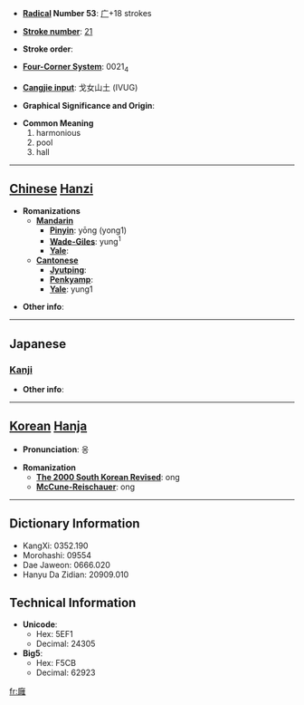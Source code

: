 * '''[[Wiktionary:Chinese radical index| Radical]] Number 53''': [[Wiktionary:Chinese radical index 广|广]]+18 strokes

* '''[[Wiktionary:Chinese total strokes index|Stroke number]]''': [[Wiktionary:Chinese total strokes index 21|21]]

* '''Stroke order''': 

* '''[[Wiktionary:Chinese four corner index|Four-Corner System]]''': 0021<sub>4</sub>

* '''[[Wiktionary:Chinese Cangjie index|Cangjie input]]''': 戈女山土 (IVUG)

* '''Graphical Significance and Origin''': 

* '''Common Meaning'''
*#harmonious
*# pool
*# hall


----

== [[Chinese]] [[Hanzi]] ==

* '''Romanizations'''
** '''[[Mandarin]]'''
*** '''[[Pinyin]]''': yōng (yong1)
*** '''[[Wade-Giles]]''': yung<sup>1</sup>
*** '''[[Yale]]''': 
** '''[[Cantonese]]'''
*** '''[[Jyutping]]''':
*** '''[[Penkyamp]]''': 
*** '''[[Yale]]''': yung1

* '''Other info''': 

----

==Japanese==
===[[Kanji]]===
{{kanji|on readings=[[よう]] (yō)
|kun readings=[[やわらぐ]] (yawaragu)
}}

* '''Other info''':  

----

== [[Korean]] [[Hanja]] ==

* '''Pronunciation''': 옹

* '''Romanization'''
** '''[[The 2000 South Korean Revised Romanization|The 2000 South Korean Revised]]''': ong
** '''[[McCune-Reischauer]]''': ong

----

== Dictionary Information ==

* KangXi: 0352.190
* Morohashi: 09554
* Dae Jaweon: 0666.020
* Hanyu Da Zidian: 20909.010

== Technical Information ==

* '''Unicode''':
** Hex: 5EF1
** Decimal: 24305
* '''Big5''':
** Hex: F5CB
** Decimal: 62923

[[fr:廱]]
